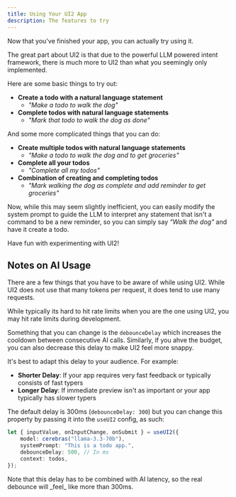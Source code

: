```yaml
---
title: Using Your UI2 App
description: The features to try
---
```


Now that you've finished your app, you can actually try using it.

The great part about UI2 is that due to the powerful LLM powered intent framework, there is much more to UI2 than what you seemingly only implemented.

Here are some basic things to try out:

- **Create a todo with a natural language statement**
  - _"Make a todo to walk the dog"_
- **Complete todos with natural language statements**
  - _"Mark that todo to walk the dog as done"_

And some more complicated things that you can do:

- **Create multiple todos with natural language statements**
  - _"Make a todo to walk the dog and to get groceries"_
- **Complete all your todos**
  - _"Complete all my todos"_
- **Combination of creating and completing todos**
  - _"Mark walking the dog as complete and add reminder to get groceries"_

Now, while this may seem slightly inefficient, you can easily modify the system prompt to guide the LLM to interpret any statement that isn't a command to be a new reminder, so you can simply say _"Walk the dog"_ and have it create a todo.

Have fun with experimenting with UI2!

## Notes on AI Usage

There are a few things that you have to be aware of while using UI2. While UI2 does not use that many tokens per request, it does tend to use many requests.

<Callout type="warn">
	While typically its hard to hit rate limits when you are the one using UI2,
	you may hit rate limits during development.
</Callout>

Something that you can change is the `debounceDelay` which increases the cooldown between consecutive AI calls. Similarly, if you ahve the budget, you can also decrease this delay to make UI2 feel more snappy.

It's best to adapt this delay to your audience. For example:

- **Shorter Delay**: If your app requires very fast feedback or typically consists of fast typers
- **Longer Delay**: If immediate preview isn't as important or your app typically has slower typers

The default delay is 300ms (`debounceDelay: 300`) but you can change this property by passing it into the `useUI2` config, as such:

```ts
let { inputValue, onInputChange, onSubmit } = useUI2({
	model: cerebras("llama-3.3-70b"),
	systemPrompt: "This is a todo app.",
	debounceDelay: 500, // In ms
	context: todos,
});
```

<Callout>
	Note that this delay has to be combined with AI latency, so the real debounce
	will _feel_ like more than 300ms.
</Callout>
